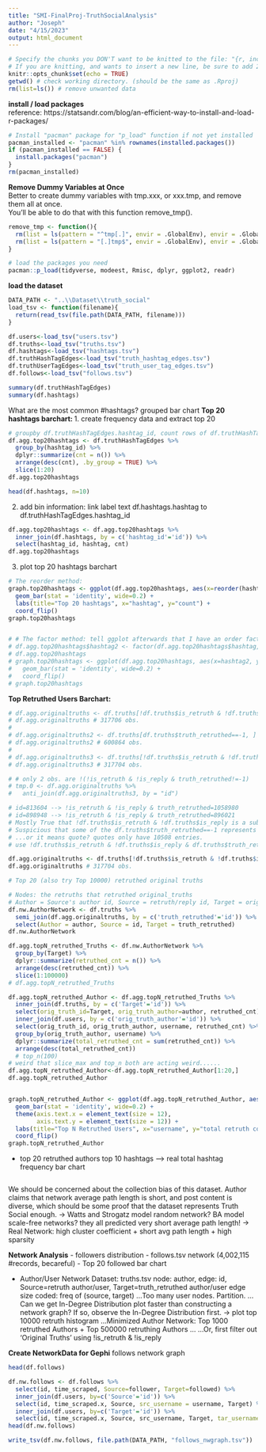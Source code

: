 ```yaml
---
title: "SMI-FinalProj-TruthSocialAnalysis"
author: "Joseph"
date: "4/15/2023"
output: html_document
---
```


```r
# Specify the chunks you DON'T want to be knitted to the file: "{r, include=FALSE}"
# If you are knitting, and wants to insert a new line, be sure to add 2 whitespaces at the end in the text.  
knitr::opts_chunk$set(echo = TRUE)
getwd() # check working directory. (should be the same as .Rproj)
rm(list=ls()) # remove unwanted data
```

**install / load packages**  
reference: https://statsandr.com/blog/an-efficient-way-to-install-and-load-r-packages/
```r
# Install "pacman" package for "p_load" function if not yet installed
pacman_installed <- "pacman" %in% rownames(installed.packages())
if (pacman_installed == FALSE) {
  install.packages("pacman")
}
rm(pacman_installed)
```

**Remove Dummy Variables at Once**  
Better to create dummy variables with tmp.xxx, or xxx.tmp, and remove them all at once.  
You'll be able to do that with this function remove_tmp().  
```r
remove_tmp <- function(){
  rm(list = ls(pattern = "^tmp[.]", envir = .GlobalEnv), envir = .GlobalEnv)
  rm(list = ls(pattern = "[.]tmp$", envir = .GlobalEnv), envir = .GlobalEnv)
}
```

```r
# load the packages you need
pacman::p_load(tidyverse, modeest, Rmisc, dplyr, ggplot2, readr)
```

**load the dataset**
```r
DATA_PATH <- "..\\Dataset\\truth_social"
load_tsv <- function(filename){
  return(read_tsv(file.path(DATA_PATH, filename)))
}
```

```r
df.users<-load_tsv("users.tsv")
df.truths<-load_tsv("truths.tsv")
df.hashtags<-load_tsv("hashtags.tsv")
df.truthHashTagEdges<-load_tsv("truth_hashtag_edges.tsv")
df.truthUserTagEdges<-load_tsv("truth_user_tag_edges.tsv")
df.follows<-load_tsv("follows.tsv")
```

```r
summary(df.truthHashTagEdges)
summary(df.hashtags)
```

What are the most common #hashtags? grouped bar chart
**Top 20 hashtags barchart: **
1. create frequency data and extract top 20
```r
# groupby df.truthHashTagEdges.hashtag_id, count rows of df.truthHashTagEdges, get top20 counts hashtag_id, count
df.agg.top20hashtags <- df.truthHashTagEdges %>%
  group_by(hashtag_id) %>%
  dplyr::summarize(cnt = n()) %>%
  arrange(desc(cnt), .by_group = TRUE) %>%
  slice(1:20)
df.agg.top20hashtags
```

```r
head(df.hashtags, n=10)
```

2. add bin information: link label text df.hashtags.hashtag to df.truthHashTagEdges.hashtag_id
```r
df.agg.top20hashtags <- df.agg.top20hashtags %>%
  inner_join(df.hashtags, by = c('hashtag_id'='id')) %>%
  select(hashtag_id, hashtag, cnt)
df.agg.top20hashtags
```

3. plot top 20 hashtags barchart
```r
# The reorder method: 
graph.top20hashtags <- ggplot(df.agg.top20hashtags, aes(x=reorder(hashtag, +cnt), y=cnt)) +
  geom_bar(stat = 'identity', wide=0.2) +
  labs(title="Top 20 hashtags", x="hashtag", y="count") +
  coord_flip()
graph.top20hashtags


# # The factor method: tell ggplot afterwards that I have an order factor already
# df.agg.top20hashtags$hashtag2 <- factor(df.agg.top20hashtags$hashtag, levels = df.agg.top20hashtags$hashtag[order(df.agg.top20hashtags$cnt, decreasing = FALSE)])
# df.agg.top20hashtags
# graph.top20hashtags <- ggplot(df.agg.top20hashtags, aes(x=hashtag2, y=cnt)) +
#   geom_bar(stat = 'identity', wide=0.2) +
#   coord_flip()
# graph.top20hashtags
```


**Top Retruthed Users Barchart: **
```r
# df.agg.originaltruths <- df.truths[!df.truths$is_retruth & !df.truths$is_reply, ]
# df.agg.originaltruths # 317706 obs.
# 
# df.agg.originaltruths2 <- df.truths[df.truths$truth_retruthed==-1, ]
# df.agg.originaltruths2 # 600864 obs.
# 
# df.agg.originaltruths3 <- df.truths[!df.truths$is_retruth & !df.truths$is_reply & df.truths$truth_retruthed==-1, ]
# df.agg.originaltruths3 # 317704 obs.

# # only 2 obs. are !(!is_retruth & !is_reply & truth_retruthed!=-1)
# tmp.0 <- df.agg.originaltruths %>%
#   anti_join(df.agg.originaltruths3, by = "id")

# id=813604 --> !is_retruth & !is_reply & truth_retruthed=1058980
# id=898948 --> !is_retruth & !is_reply & truth_retruthed=896021
# Mostly True that !df.truths$is_retruth & !df.truths$is_reply is a subset of df.truths$truth_retruthed==-1
# Suspicious that some of the df.truths$truth_retruthed==-1 represents missing data. 
# ...or it means quote? quotes only have 10508 entries.
# use !df.truths$is_retruth & !df.truths$is_reply & df.truths$truth_retruthed==-1 as Original Truth. 

df.agg.originaltruths <- df.truths[!df.truths$is_retruth & !df.truths$is_reply & df.truths$truth_retruthed==-1, ]
df.agg.originaltruths # 317704 obs.

# Top 20 (also try Top 10000) retruthed original truths

# Nodes: the retruths that retruthed original_truths
# Author = Source's author id, Source = retruth/reply id, Target = original truth id
df.nw.AuthorNetwork <- df.truths %>%
  semi_join(df.agg.originaltruths, by = c('truth_retruthed'='id')) %>%
  select(Author = author, Source = id, Target = truth_retruthed)
df.nw.AuthorNetwork

df.agg.topN_retruthed_Truths <- df.nw.AuthorNetwork %>%
  group_by(Target) %>%
  dplyr::summarize(retruthed_cnt = n()) %>%
  arrange(desc(retruthed_cnt)) %>%
  slice(1:100000)
# df.agg.topN_retruthed_Truths

df.agg.topN_retruthed_Author <- df.agg.topN_retruthed_Truths %>%
  inner_join(df.truths, by = c('Target'='id')) %>%
  select(orig_truth_id=Target, orig_truth_author=author, retruthed_cnt) %>%
  inner_join(df.users, by = c('orig_truth_author'='id')) %>%
  select(orig_truth_id, orig_truth_author, username, retruthed_cnt) %>%
  group_by(orig_truth_author, username) %>%
  dplyr::summarize(total_retruthed_cnt = sum(retruthed_cnt)) %>%
  arrange(desc(total_retruthed_cnt))
  # top_n(100)
# weird that slice_max and top_n both are acting weird......
df.agg.topN_retruthed_Author<-df.agg.topN_retruthed_Author[1:20,]
df.agg.topN_retruthed_Author


graph.topN_retruthed_Author <- ggplot(df.agg.topN_retruthed_Author, aes(x=reorder(username, +total_retruthed_cnt), y=total_retruthed_cnt)) +
  geom_bar(stat = 'identity', wide=0.2) +
  theme(axis.text.x = element_text(size = 12),
        axis.text.y = element_text(size = 12)) +
  labs(title="Top N Retruthed Users", x="username", y="total retruth count") +
  coord_flip()
graph.topN_retruthed_Author


```


- top 20 retruthed authors top 10 hashtags --> real total hashtag frequency bar chart
```r

```


We should be concerned about the collection bias of this dataset. 
Author claims that network average path length is short, and post content is diverse, which should be some proof that the dataset represents Truth Social enough. 
-> Watts and Strogatz model random network? BA model scale-free networks? they all predicted very short average path length! 
-> Real Network: high cluster coefficient + short avg path length + high sparsity







**Network Analysis**
- followers distribution
- follows.tsv network (4,002,115 #records, becareful)
- Top 20 followed bar chart

- Author/User Network
  Dataset: truths.tsv
  node: author, edge: id, Source=retruth author/user, Target=truth_retruthed author/user
  edge size coded: freq of (source, target)
  ...Too many user nodes. Partition. 
  ...Can we get In-Degree Distribution plot faster than constructing a network graph? If so, observe the In-Degree Distribution first. 
    -> plot top 10000 retruth histogram
  ...Minimized Author Network: Top 1000 retruthed Authors + Top 500000 retruthing Authors
  ...
  ...Or, first filter out 'Original Truths' using !is_retruth & !is_reply
  

**Create NetworkData for Gephi**
follows network graph
```r
head(df.follows)
```

```r
df.nw.follows <- df.follows %>%
  select(id, time_scraped, Source=follower, Target=followed) %>%
  inner_join(df.users, by=c('Source'='id')) %>%
  select(id, time_scraped.x, Source, src_username = username, Target) %>%
  inner_join(df.users, by=c('Target'='id')) %>%
  select(id, time_scraped.x, Source, src_username, Target, tar_username = username)
head(df.nw.follows)

write_tsv(df.nw.follows, file.path(DATA_PATH, "follows_nwgraph.tsv"))
```




























